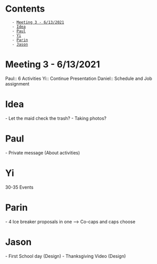 = Contents =
    - [[#Meeting 3 - 6/13/2021|Meeting 3 - 6/13/2021]]
    - [[#Idea|Idea]]
    - [[#Paul|Paul]]
    - [[#Yi|Yi]]
    - [[#Parin|Parin]]
    - [[#Jason|Jason]]

= Meeting 3 - 6/13/2021=
Paul:: 6 Activities
Yi:: Continue Presentation
Daniel:: Schedule and Job assignment

= Idea =
- Let the maid check the trash?
- Taking photos?

= Paul =
- Private message (About activities)

= Yi =
30-35 Events

= Parin =
- 4 Ice breaker proposals in one --> Co-caps and caps choose

= Jason =
- First School day (Design)
- Thanksgiving Video (Design)
